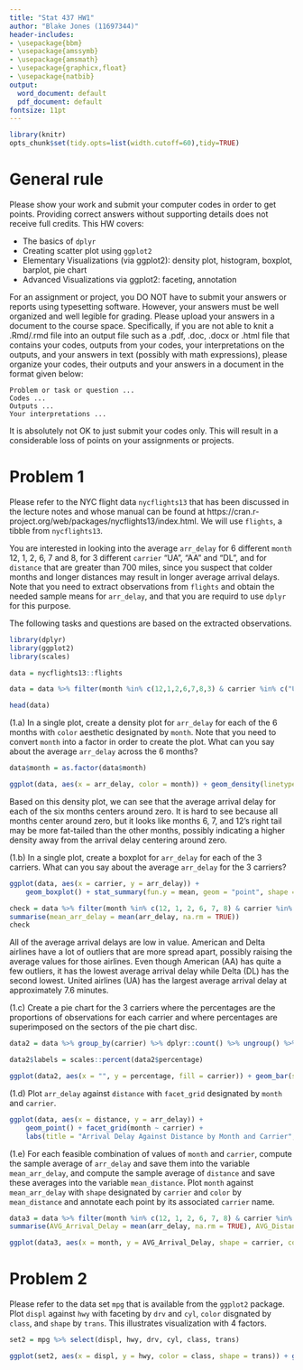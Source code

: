 ---
title: "Stat 437 HW1"
author: "Blake Jones (11697344)"
header-includes:
- \usepackage{bbm}
- \usepackage{amssymb}
- \usepackage{amsmath}
- \usepackage{graphicx,float}
- \usepackage{natbib}
output:
  word_document: default
  pdf_document: default
fontsize: 11pt
---

```{r, echo=FALSE, warning=FALSE}
library(knitr)
opts_chunk$set(tidy.opts=list(width.cutoff=60),tidy=TRUE)
```

# General rule

Please show your work and submit your computer codes in order to get points. Providing correct answers without supporting details does not receive full credits. This HW covers:

- The basics of `dplyr`
- Creating scatter plot using `ggplot2`
- Elementary Visualizations (via ggplot2): density plot, histogram, boxplot, barplot, pie chart
- Advanced Visualizations via ggplot2: faceting, annotation

For an assignment or project, you DO NOT have to submit your answers or reports using typesetting software. However, your answers must be well organized and well legible for grading. Please upload your answers in a document to the course space. Specifically, if you are not able to knit a .Rmd/.rmd file into an output file such as a .pdf, .doc, .docx or .html file that contains your codes, outputs from your codes, your interpretations on the outputs, and your answers in text (possibly with math expressions), please organize your codes, their outputs and your answers in a document in the format given below:

```
Problem or task or question ... 
Codes ...
Outputs ...
Your interpretations ...
```

It is absolutely not OK to just submit your codes only. This will result in a considerable loss of points on your assignments or projects. 

# Problem 1

Please refer to the NYC flight data `nycflights13` that has been discussed in the lecture notes and whose manual can be found at https://cran.r-project.org/web/packages/nycflights13/index.html. We will use `flights`, a tibble from `nycflights13`.


You are interested in looking into the average `arr_delay` for 6 different `month` 12, 1, 2, 6, 7 and 8, for 3 different `carrier` "UA", "AA" and "DL", and for `distance` that are greater than 700 miles, since you suspect that colder months and longer distances may result in longer average arrival delays. Note that you need to extract observations from `flights` and obtain the needed sample means for `arr_delay`, and that you are requird to use `dplyr` for this purpose.

The following tasks and questions are based on the extracted observations.

```{R pre}

library(dplyr)
library(ggplot2)
library(scales)

data = nycflights13::flights

data = data %>% filter(month %in% c(12,1,2,6,7,8,3) & carrier %in% c("UA", "AA", "DL") & distance > 700 & !is.na(arr_delay)) %>% select(month, carrier, distance, arr_delay)

head(data)

```

(1.a) In a single plot, create a density plot for `arr_delay` for each of the 6 months with `color` aesthetic designated by `month`. Note that you need to convert `month` into a factor in order to create the plot. What can you say about the average `arr_delay` across the 6 months?

```{R 1}
data$month = as.factor(data$month)

ggplot(data, aes(x = arr_delay, color = month)) + geom_density(linetype = "dashed") + theme_minimal() + ggtitle("Arrival Delays by Month")

```

Based on this density plot, we can see that the average arrival delay for each of the six months centers around zero. It is hard to see because all months center around zero, but it looks like months 6, 7, and 12's right tail may be more fat-tailed than the other months, possibly indicating a higher density away from the arrival delay centering around zero.

(1.b) In a single plot, create a boxplot for `arr_delay` for each of the 3 carriers. What can you say about the average `arr_delay` for the 3 carriers?

```{R 2}

ggplot(data, aes(x = carrier, y = arr_delay)) +
    geom_boxplot() + stat_summary(fun.y = mean, geom = "point", shape = 23, size = 4) + labs(title = "Boxplots of Arrival Delay by Carrier", x = "Carrier", y = "Arrival Delay")

check = data %>% filter(month %in% c(12, 1, 2, 6, 7, 8) & carrier %in% c("UA", "AA", "DL") & distance > 700) %>% group_by(carrier) %>%
summarise(mean_arr_delay = mean(arr_delay, na.rm = TRUE))
check
```


All of the average arrival delays are low in value. American and Delta airlines have a lot of outliers that are more spread apart, possibly raising the average values for those airlines. Even though American (AA) has quite a few outliers, it has the lowest average arrival delay while Delta (DL) has the second lowest. United airlines (UA) has the largest average arrival delay at approximately 7.6 minutes.

(1.c) Create a pie chart for the 3 carriers where the percentages are the proportions of observations for each carrier and where percentages are superimposed on the sectors of the pie chart disc.
```{R 3}

data2 = data %>% group_by(carrier) %>% dplyr::count() %>% ungroup() %>% mutate(percentage = n/sum(n)) %>% dplyr::arrange(desc(carrier))

data2$labels = scales::percent(data2$percentage)

ggplot(data2, aes(x = "", y = percentage, fill = carrier)) + geom_bar(stat = "identity", width = 1)+ theme_void() + geom_text(aes(label = labels), position = position_stack(vjust = 0.5)) + coord_polar("y", start = 0) + labs(title = "Proportion of Observations by Carrier") 
```

(1.d) Plot `arr_delay` against `distance` with `facet_grid` designated by `month` and `carrier`.
```{R 4}

ggplot(data, aes(x = distance, y = arr_delay)) +
    geom_point() + facet_grid(month ~ carrier) +
    labs(title = "Arrival Delay Against Distance by Month and Carrier", x = "Distance", y = "Arrival Delay")

```
(1.e) For each feasible combination of values of `month` and `carrier`, compute the sample average of `arr_delay` and save them into the variable `mean_arr_delay`, and compute the sample average of `distance` and save these averages into the variable `mean_distance`. Plot `month` against `mean_arr_delay` with `shape` designated by `carrier` and `color` by `mean_distance` and annotate each point by its associated `carrier` name. 

```{R 5}
data3 = data %>% filter(month %in% c(12, 1, 2, 6, 7, 8) & carrier %in% c("UA", "AA", "DL") & distance > 700) %>% group_by(month, carrier) %>%
summarise(AVG_Arrival_Delay = mean(arr_delay, na.rm = TRUE), AVG_Distance = mean(distance))

ggplot(data3, aes(x = month, y = AVG_Arrival_Delay, shape = carrier, color = AVG_Distance)) + geom_point() + labs(title = "Mean Arrival Delay by Month and Carrier", x = "Month", y = "Mean Arrival Delay") + geom_text(aes(label= data3$carrier), nudge_y = -1.5, nudge_x = -.25)

```
# Problem 2

Please refer to the data set `mpg` that is available from the `ggplot2` package. Plot `displ` against `hwy` with faceting by `drv` and `cyl`, `color` disgnated by `class`, and `shape` by `trans`. This illustrates visualization with 4 factors.

```{R 2.1}

set2 = mpg %>% select(displ, hwy, drv, cyl, class, trans)

ggplot(set2, aes(x = displ, y = hwy, color = class, shape = trans)) + geom_point() + facet_grid(drv ~ cyl) + labs(title = "Displacement vs MPG by Drive and Cylinders", x = "Engine Displacement", y = "Highway MPG") + scale_shape_manual(values = 1:length(unique(set2$trans)), name = "Transmission Type") + scale_color_discrete(name = "Vehicle Class") 
```
